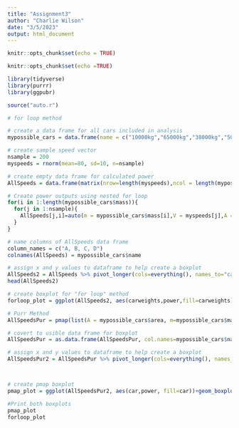```yaml
---
title: "Assignment3"
author: "Charlie Wilson"
date: "3/5/2023"
output: html_document
---
```


```r
knitr::opts_chunk$set(echo = TRUE)

knitr::opts_chunk$set(echo =TRUE)

library(tidyverse)
library(purrr)
library(ggpubr)
```

```r
source("auto.r")

# for loop method

# create a data frame for all cars included in analysis
mypossible_cars = data.frame(name = c("10000kg","65000kg","38000kg","5000kg"),mass=c(10000,65000,38000,5000), area = c(22,30,22,10))

# create sample speed vector
nsample = 200
myspeeds = rnorm(mean=80, sd=10, n=nsample)

# create empty data frame for calculated power
AllSpeeds = data.frame(matrix(nrow=length(myspeeds),ncol = length(mypossible_cars$name)))

# Create power outputs using nested for loop
for(i in 1:length(mypossible_cars$mass)){
  for(j in 1:nsample){
    AllSpeeds[j,i]=auto(m = mypossible_cars$mass[i],V = myspeeds[j],A = mypossible_cars$area[i])
  }
}

# name columns of AllSpeeds data frame
column_names = c("A, B, C, D")
colnames(AllSpeeds) = mypossible_cars$name

# assign x and y values to dataframe to help create a boxplot
AllSpeeds2 = AllSpeeds %>% pivot_longer(cols=everything(), names_to="carweights", values_to="power")
head(AllSpeeds2)

# create boxplot for "for loop" method
forloop_plot = ggplot(AllSpeeds2, aes(carweights,power,fill=carweights))+geom_boxplot()+ggtitle("For Loop Method")

# Purr Method
AllSpeedsPur = pmap(list(A = mypossible_cars$area, m=mypossible_cars$mass), auto, V=myspeeds)

# covert to usible data frame for boxplot
AllSpeedsPur = as.data.frame(AllSpeedsPur, col.names=mypossible_cars$name)

# assign x and y values to dataframe to help create a boxplot
AllSpeedsPur2 = AllSpeedsPur %>% pivot_longer(cols=everything(), names_to="car", values_to="power")



# create pmap boxplot
pmap_plot = ggplot(AllSpeedsPur2, aes(car,power, fill=car))+geom_boxplot()+ggtitle("pmap method")

#Print both boxplots
pmap_plot
forloop_plot








```


